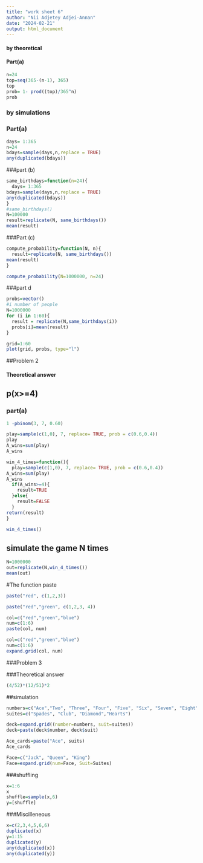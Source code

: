 ---
title: "work sheet 6"
author: "Nii Adjetey Adjei-Annan"
date: "2024-02-21"
output: html_document
---
#### by theoretical
#### Part(a)
```{r}
n=24
top=seq(365-(n-1), 365)
top
prob= 1- prod((top)/365^n)
prob
```

### by simulations
### Part(a)

```{r}
days= 1:365
n=24
bdays=sample(days,n,replace = TRUE)
any(duplicated(bdays))
```
###part (b)
```{r}
same_birthdays=function(n=24){
  days= 1:365
bdays=sample(days,n,replace = TRUE)
any(duplicated(bdays))
}
#same_birthdays()
N=100000
result=replicate(N, same_birthdays())
mean(result)
```

###Part (c)

```{r}
compute_probability=function(N, n){
  result=replicate(N, same_birthdays())
mean(result)
}

```

```{r}
compute_probability(N=1000000, n=24)
```

###part d

```{r}
probs=vector()
#i number of people
N=1000000
for (i in 1:60){
  result = replicate(N,same_birthdays(i))
  probs[i]=mean(result)
}

grid=1:60
plot(grid, probs, type="l")
```

##Problem 2

#### Theoretical answer
## p(x>=4)
### part(a)

```{r}
1 -pbinom(3, 7, 0.60)
```

```{r}
play=sample(c(1,0), 7, replace= TRUE, prob = c(0.6,0.4))
play
A_wins=sum(play)
A_wins
```


```{r}
win_4_times=function(){
  play=sample(c(1,0), 7, replace= TRUE, prob = c(0.6,0.4))
A_wins=sum(play)
A_wins
  if(A_wins>=4){
    result=TRUE
  }else{
    result=FALSE
  }
return(result)
}
```


```{r}
win_4_times()
```

## simulate the game N times


```{r}
N=1000000
out=replicate(N,win_4_times())
mean(out)
```



#The function paste

```{r}
paste("red", c(1,2,3))
```

```{r}
paste("red","green", c(1,2,3, 4))
```
```{r}
col=c("red","green","blue")
num=c(1:6)
paste(col, num)
```


```{r}
col=c("red","green","blue")
num=c(1:6)
expand.grid(col, num)
```

###Problem 3


###Theoretical answer
```{r}
(4/52)*(12/51)*2
```


##simulation
```{r}
numbers=c("Ace","Two", "Three", "Four", "Five", "Six", "Seven", "Eight", "Nine", "Ten","Jack", "Queen", "King")
suites=c("Spades", "Club", "Diamond","Hearts")
```


```{r}
deck=expand.grid((number=numbers, suit=suites))
deck=paste(deck$number, deck$suit)
```

```{r}
Ace_cards=paste("Ace", suits)
Ace_cards
```

```{r}
Face=c("Jack", "Queen", "King")
Face=expand.grid(num=Face, Suit=Suites)
```


###shuffling
```{r}
x=1:6
x
shuffle=sample(x,6)
y=[shuffle]
```




###Miscilleneous 

```{r}
x=c(2,3,4,5,6,6)
duplicated(x)
y=1:15
duplicated(y)
any(duplicated(x))
any(duplicated(y))
```

